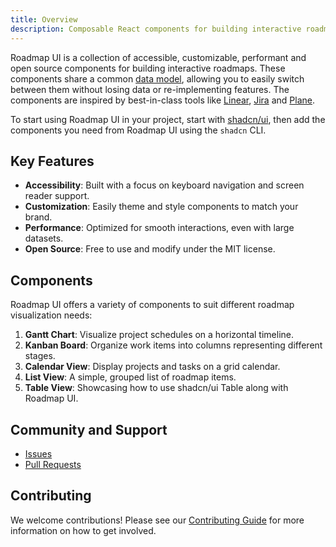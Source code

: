 ```yaml
---
title: Overview
description: Composable React components for building interactive roadmaps.
---
```


Roadmap UI is a collection of accessible, customizable, performant and open source components for building interactive roadmaps. These components share a common [data model](/schema), allowing you to easily switch between them without losing data or re-implementing features. The components are inspired by best-in-class tools like [Linear](https://linear.app/), [Jira](https://www.atlassian.com/software/jira) and [Plane](https://plane.so/).

To start using Roadmap UI in your project, start with [shadcn/ui](https://ui.shadcn.com/), then add the components you need from Roadmap UI using the `shadcn` CLI.

## Key Features

- **Accessibility**: Built with a focus on keyboard navigation and screen reader support.
- **Customization**: Easily theme and style components to match your brand.
- **Performance**: Optimized for smooth interactions, even with large datasets.
- **Open Source**: Free to use and modify under the MIT license.

## Components

Roadmap UI offers a variety of components to suit different roadmap visualization needs:

1. **Gantt Chart**: Visualize project schedules on a horizontal timeline.
2. **Kanban Board**: Organize work items into columns representing different stages.
3. **Calendar View**: Display projects and tasks on a grid calendar.
4. **List View**: A simple, grouped list of roadmap items.
5. **Table View**: Showcasing how to use shadcn/ui Table along with Roadmap UI.

## Community and Support

- [Issues](https://github.com/haydenbleasel/roadmap-ui/issues)
- [Pull Requests](https://github.com/haydenbleasel/roadmap-ui/pulls)

## Contributing

We welcome contributions! Please see our [Contributing Guide](https://github.com/haydenbleasel/roadmap-ui/blob/main/CONTRIBUTING.md) for more information on how to get involved.
